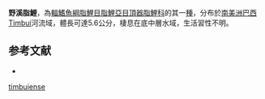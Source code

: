 {{Speciesbox
| status = NE
| status_system = IUCN3.1
| genus = Characidium
| species = timbuiense
| authority = [[Travassos|Travassos]], 1946
| synonyms = *''Characidium timbuiensis''<br /><small>Travassos, 1946</small>
}}
'''野溪脂鯉'''，為[[輻鰭魚綱|輻鰭魚綱]][[脂鯉目|脂鯉目]][[脂鯉亞目|脂鯉亞目]][[頂器脂鯉科|頂器脂鯉科]]的其一[[種|種]]，分布於[[南美洲|南美洲]][[巴西|巴西]]Timbuí河流域，體長可達5.6公分，棲息在底中層水域，生活習性不明。

==参考文献==
{{refbegin}}
*{{FishBase_species|genus=Characidium|species=timbuiense|year=2013|month=10}}
{{refend}}
{{Taxonbar|from=Q5484313}}

[[Category:溪脂鯉屬|timbuiense]]